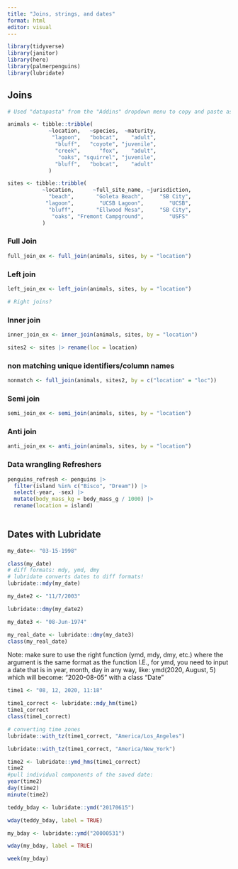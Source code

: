 ```yaml
---
title: "Joins, strings, and dates"
format: html
editor: visual
---
```


```r
library(tidyverse)
library(janitor)
library(here)
library(palmerpenguins)
library(lubridate)
```

## Joins

```r
# Used "datapasta" from the "Addins" dropdown menu to copy and paste as a tribble

animals <- tibble::tribble(
             ~location,   ~species,  ~maturity,
              "lagoon",   "bobcat",    "adult",
               "bluff",   "coyote", "juvenile",
               "creek",      "fox",    "adult",
                "oaks", "squirrel", "juvenile",
               "bluff",   "bobcat",    "adult"
             )

sites <- tibble::tribble(
           ~location,      ~full_site_name, ~jurisdiction,
             "beach",       "Goleta Beach",     "SB City",
            "lagoon",        "UCSB Lagoon",        "UCSB",
             "bluff",       "Ellwood Mesa",     "SB City",
              "oaks", "Fremont Campground",        "USFS"
           )

```

### Full Join

```r
full_join_ex <- full_join(animals, sites, by = "location")
```

### Left join

```r
left_join_ex <- left_join(animals, sites, by = "location")

# Right joins?
```

### Inner join

```r
inner_join_ex <- inner_join(animals, sites, by = "location")

sites2 <- sites |> rename(loc = location)
```

### non matching unique identifiers/column names

```r
nonmatch <- full_join(animals, sites2, by = c("location" = "loc"))
```

### Semi join

```r
semi_join_ex <- semi_join(animals, sites, by = "location")
```

### Anti join

```r
anti_join_ex <- anti_join(animals, sites, by = "location")
```

### Data wrangling Refreshers

```r
penguins_refresh <- penguins |> 
  filter(island %in% c("Bisco", "Dream")) |> 
  select(-year, -sex) |> 
  mutate(body_mass_kg = body_mass_g / 1000) |> 
  rename(location = island)
  
```

## Dates with Lubridate


```r
my_date<- "03-15-1998"

class(my_date)
# diff formats: mdy, ymd, dmy
# lubridate converts dates to diff formats!
lubridate::mdy(my_date)

my_date2 <- "11/7/2003"

lubridate::dmy(my_date2)

my_date3 <- "08-Jun-1974"

my_real_date <- lubridate::dmy(my_date3)
class(my_real_date)

```

Note: make sure to use the right function (ymd, mdy, dmy, etc.) where the argument is the same format as the function
I.E., for ymd, you need to input a date that is in year, month, day in any way, like: ymd(2020, August, 5) which will become: "2020-08-05" with a class "Date"


```r
time1 <- "08, 12, 2020, 11:18"

time1_correct <- lubridate::mdy_hm(time1)
time1_correct
class(time1_correct)
```

```r
# converting time zones
lubridate::with_tz(time1_correct, "America/Los_Angeles")

lubridate::with_tz(time1_correct, "America/New_York")

time2 <- lubridate::ymd_hms(time1_correct)
time2
#pull individual components of the saved date:
year(time2)
day(time2)
minute(time2)

```

```r
teddy_bday <- lubridate::ymd("20170615")

wday(teddy_bday, label = TRUE)

my_bday <- lubridate::ymd("20000531")

wday(my_bday, label = TRUE)

week(my_bday)
```

